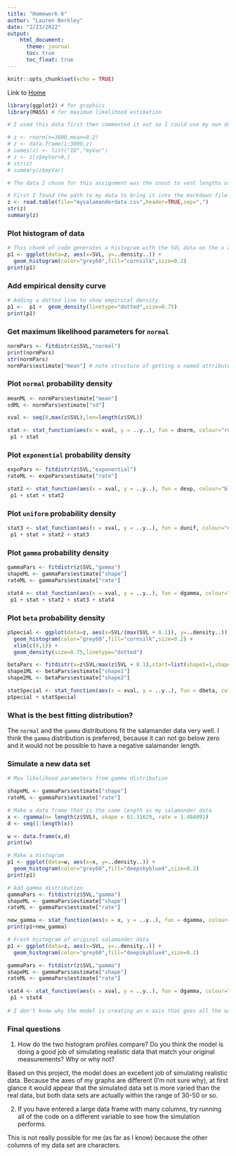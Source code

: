 ```yaml
---
title: "Homework 6"
author: "Lauren Berkley"
date: "2/23/2022"
output:
    html_document:
      theme: journal
      toc: true
      toc_float: true
---
```


```r
knitr::opts_chunk$set(echo = TRUE)
```

Link to [Home](index.html)

```r
library(ggplot2) # for graphics
library(MASS) # for maximum likelihood estimation

# I used this data first then commented it out so I could use my own data. 

# z <- rnorm(n=3000,mean=0.2)
# z <- data.frame(1:3000,z)
# names(z) <- list("ID","myVar")
# z <- z[z$myVar>0,]
# str(z)
# summary(z$myVar)

# The data I chose for this assignment was the snout to vent lengths of salamanders measured during a research project at Murray State University. 

# First I found the path to my data to bring it into the markdown file.
z <- read.table(file="mysalamanderdata.csv",header=TRUE,sep=",")
str(z)
summary(z)
```

### Plot histogram of data
```r
# This chunk of code generates a histogram with the SVL data on the x axis and the density of the different SVL values on the y axis. The color is cornsilk and the border is gray60.
p1 <- ggplot(data=z, aes(x=SVL, y=..density..)) +
  geom_histogram(color="grey60",fill="cornsilk",size=0.2) 
print(p1)
```

### Add empirical density curve
```r
# Adding a dotted line to show empirical density. 
p1 <-  p1 +  geom_density(linetype="dotted",size=0.75)
print(p1)
```

### Get maximum likelihood parameters for `normal`
```r
normPars <- fitdistr(z$SVL,"normal")
print(normPars)
str(normPars)
normPars$estimate["mean"] # note structure of getting a named attribute
```

### Plot `normal` probability density
```r
meanML <- normPars$estimate["mean"]
sdML <- normPars$estimate["sd"]

xval <- seq(0,max(z$SVL),len=length(z$SVL))

stat <- stat_function(aes(x = xval, y = ..y..), fun = dnorm, colour="red", n = length(z$SVL), args = list(mean = meanML, sd = sdML))
 p1 + stat
```

### Plot `exponential` probability density
```r
expoPars <- fitdistr(z$SVL,"exponential")
rateML <- expoPars$estimate["rate"]

stat2 <- stat_function(aes(x = xval, y = ..y..), fun = dexp, colour="blue", n = length(z$SVL), args = list(rate=rateML))
 p1 + stat + stat2
```

### Plot `uniform` probability density
```r
stat3 <- stat_function(aes(x = xval, y = ..y..), fun = dunif, colour="darkgreen", n = length(z$SVL), args = list(min=min(z$SVL), max=max(z$SVL)))
 p1 + stat + stat2 + stat3
```

### Plot `gamma` probability density
```r
gammaPars <- fitdistr(z$SVL,"gamma")
shapeML <- gammaPars$estimate["shape"]
rateML <- gammaPars$estimate["rate"]

stat4 <- stat_function(aes(x = xval, y = ..y..), fun = dgamma, colour="brown", n = length(z$SVL), args = list(shape=shapeML, rate=rateML))
 p1 + stat + stat2 + stat3 + stat4
```

### Plot `beta` probability density
```r
pSpecial <- ggplot(data=z, aes(x=SVL/(max(SVL + 0.1)), y=..density..)) +
  geom_histogram(color="grey60",fill="cornsilk",size=0.2) + 
  xlim(c(0,1)) +
  geom_density(size=0.75,linetype="dotted")

betaPars <- fitdistr(x=z$SVL/max(z$SVL + 0.1),start=list(shape1=1,shape2=2),"beta")
shape1ML <- betaPars$estimate["shape1"]
shape2ML <- betaPars$estimate["shape2"]

statSpecial <- stat_function(aes(x = xval, y = ..y..), fun = dbeta, colour="orchid", n = length(z$SVL), args = list(shape1=shape1ML,shape2=shape2ML))
pSpecial + statSpecial
```

### What is the best fitting distribution?
The `normal` and the `gamma` distributions fit the salamander data very well. I think the `gamma` distribution is preferred,  because it can not go below zero and it would not be possible to have a negative salamander length. 

### Simulate a new data set
```r
# Max likelihood parameters from gamma distribution

shapeML <- gammaPars$estimate["shape"]
rateML <- gammaPars$estimate["rate"]

# Make a data frame that is the same length as my salamander data
x <- rgamma(n= length(z$SVL), shape = 61.31629, rate = 1.484091)
d <- seq(1:length(x))

w <- data.frame(x,d)
print(w)

# Make a histogram
p1 <- ggplot(data=w, aes(x=x, y=..density..)) +
  geom_histogram(color="grey60",fill="deepskyblue4",size=0.2) 
print(p1)

# Add gamma distribution
gammaPars <- fitdistr(z$SVL,"gamma")
shapeML <- gammaPars$estimate["shape"]
rateML <- gammaPars$estimate["rate"]

new_gamma <- stat_function(aes(x = x, y = ..y..), fun = dgamma, colour="brown", n = nrow(w), args = list(shape=shapeML, rate=rateML))
print(p1+new_gamma)

# Fresh histogram of original salamander data
p1 <- ggplot(data=z, aes(x=SVL, y=..density..)) +
  geom_histogram(color="grey60",fill="deepskyblue4",size=0.2)

gammaPars <- fitdistr(z$SVL,"gamma")
shapeML <- gammaPars$estimate["shape"]
rateML <- gammaPars$estimate["rate"]

stat4 <- stat_function(aes(x = xval, y = ..y..), fun = dgamma, colour="brown", n = length(z$SVL), args = list(shape=shapeML, rate=rateML))
 p1 + stat4
 
# I don't know why the model is creating an x-axis that goes all the way to zero for some plots, and for others the axis starts at a higher value. I tried using xlim to change the x-axis, but I had a hard time with that. 
```

### Final questions

1. How do the two histogram profiles compare? Do you think the model is doing a good job of simulating realistic data that match your original measurements? Why or why not?

Based on this project, the model does an excellent job of simulating realistic data. Because the axes of my graphs are different (I'm not sure why), at first glance it would appear that the simulated data set is more varied than the real data, but both data sets are actually within the range of 30-50 or so. 

2. If you have entered a large data frame with many columns, try running all of the code on a different variable to see how the simulation performs.

This is not really possible for me (as far as I know) because the other columns of my data set are characters. 



